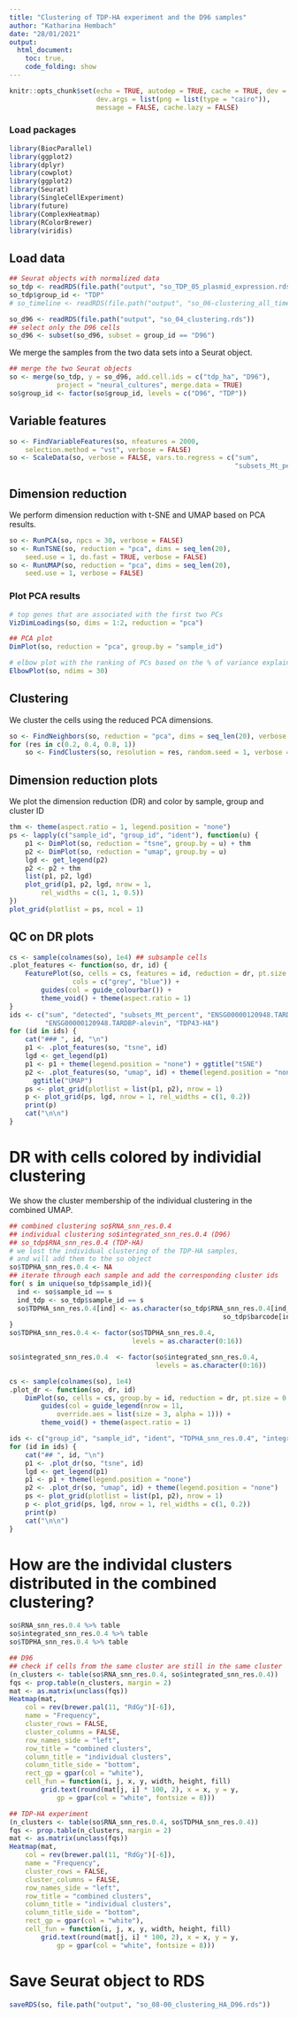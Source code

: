```yaml
---
title: "Clustering of TDP-HA experiment and the D96 samples"
author: "Katharina Hembach"
date: "28/01/2021"
output: 
  html_document:
    toc: true,
    code_folding: show
---
```

```r
knitr::opts_chunk$set(echo = TRUE, autodep = TRUE, cache = TRUE, dev = "png",
                      dev.args = list(png = list(type = "cairo")), 
                      message = FALSE, cache.lazy = FALSE)
```

### Load packages
```r
library(BiocParallel)
library(ggplot2)
library(dplyr)
library(cowplot)
library(ggplot2)
library(Seurat)
library(SingleCellExperiment)
library(future)
library(ComplexHeatmap)
library(RColorBrewer)
library(viridis)
```

## Load data

```r
## Seurat objects with normalized data
so_tdp <- readRDS(file.path("output", "so_TDP_05_plasmid_expression.rds"))
so_tdp$group_id <- "TDP"
# so_timeline <- readRDS(file.path("output", "so_06-clustering_all_timepoints.rds"))

so_d96 <- readRDS(file.path("output", "so_04_clustering.rds"))
## select only the D96 cells
so_d96 <- subset(so_d96, subset = group_id == "D96")
```
We merge the samples from the two data sets into a Seurat object.
```r
## merge the two Seurat objects
so <- merge(so_tdp, y = so_d96, add.cell.ids = c("tdp_ha", "D96"), 
            project = "neural_cultures", merge.data = TRUE)
so$group_id <- factor(so$group_id, levels = c("D96", "TDP"))
```


## Variable features
```r
so <- FindVariableFeatures(so, nfeatures = 2000, 
    selection.method = "vst", verbose = FALSE)
so <- ScaleData(so, verbose = FALSE, vars.to.regress = c("sum", 
                                                         "subsets_Mt_percent"))
```


## Dimension reduction 

We perform dimension reduction with t-SNE and UMAP based on PCA results.
```r
so <- RunPCA(so, npcs = 30, verbose = FALSE)
so <- RunTSNE(so, reduction = "pca", dims = seq_len(20),
    seed.use = 1, do.fast = TRUE, verbose = FALSE)
so <- RunUMAP(so, reduction = "pca", dims = seq_len(20),
    seed.use = 1, verbose = FALSE)
```

### Plot PCA results

```r
# top genes that are associated with the first two PCs
VizDimLoadings(so, dims = 1:2, reduction = "pca")
```

```r
## PCA plot 
DimPlot(so, reduction = "pca", group.by = "sample_id")
```

```r
# elbow plot with the ranking of PCs based on the % of variance explained
ElbowPlot(so, ndims = 30)
```


## Clustering

We cluster the cells using the reduced PCA dimensions.

```r
so <- FindNeighbors(so, reduction = "pca", dims = seq_len(20), verbose = FALSE)
for (res in c(0.2, 0.4, 0.8, 1))
    so <- FindClusters(so, resolution = res, random.seed = 1, verbose = FALSE)
```


## Dimension reduction plots 

We plot the dimension reduction (DR) and color by sample, group and cluster ID
```r
thm <- theme(aspect.ratio = 1, legend.position = "none")
ps <- lapply(c("sample_id", "group_id", "ident"), function(u) {
    p1 <- DimPlot(so, reduction = "tsne", group.by = u) + thm
    p2 <- DimPlot(so, reduction = "umap", group.by = u)
    lgd <- get_legend(p2)
    p2 <- p2 + thm
    list(p1, p2, lgd)
    plot_grid(p1, p2, lgd, nrow = 1,
        rel_widths = c(1, 1, 0.5))
})
plot_grid(plotlist = ps, ncol = 1)
```


## QC on DR plots {.tabset}

```r
cs <- sample(colnames(so), 1e4) ## subsample cells
.plot_features <- function(so, dr, id) {
    FeaturePlot(so, cells = cs, features = id, reduction = dr, pt.size = 0.4, 
                cols = c("grey", "blue")) +
        guides(col = guide_colourbar()) +
        theme_void() + theme(aspect.ratio = 1)
}
ids <- c("sum", "detected", "subsets_Mt_percent", "ENSG00000120948.TARDBP", 
         "ENSG00000120948.TARDBP-alevin", "TDP43-HA")
for (id in ids) {
    cat("### ", id, "\n")
    p1 <- .plot_features(so, "tsne", id)
    lgd <- get_legend(p1)
    p1 <- p1 + theme(legend.position = "none") + ggtitle("tSNE")
    p2 <- .plot_features(so, "umap", id) + theme(legend.position = "none") + 
      ggtitle("UMAP")
    ps <- plot_grid(plotlist = list(p1, p2), nrow = 1)
    p <- plot_grid(ps, lgd, nrow = 1, rel_widths = c(1, 0.2))
    print(p)
    cat("\n\n")
}
```

# DR with cells colored by individial clustering {.tabset}

We show the cluster membership of the individual clustering in the combined UMAP.
```r
## combined clustering so$RNA_snn_res.0.4
## individual clustering so$integrated_snn_res.0.4 (D96)
## so_tdp$RNA_snn_res.0.4 (TDP-HA)
# we lost the individual clustering of the TDP-HA samples, 
# and will add them to the so object
so$TDPHA_snn_res.0.4 <- NA
## iterate through each sample and add the corresponding cluster ids
for( s in unique(so_tdp$sample_id)){
  ind <- so$sample_id == s
  ind_tdp <- so_tdp$sample_id == s
  so$TDPHA_snn_res.0.4[ind] <- as.character(so_tdp$RNA_snn_res.0.4[ind_tdp][match(so$barcode[ind], 
                                                      so_tdp$barcode[ind_tdp])])
}
so$TDPHA_snn_res.0.4 <- factor(so$TDPHA_snn_res.0.4, 
                               levels = as.character(0:16))

so$integrated_snn_res.0.4  <- factor(so$integrated_snn_res.0.4, 
                                     levels = as.character(0:16))

cs <- sample(colnames(so), 1e4)
.plot_dr <- function(so, dr, id)
    DimPlot(so, cells = cs, group.by = id, reduction = dr, pt.size = 0.4) +
        guides(col = guide_legend(nrow = 11, 
            override.aes = list(size = 3, alpha = 1))) +
        theme_void() + theme(aspect.ratio = 1)

ids <- c("group_id", "sample_id", "ident", "TDPHA_snn_res.0.4", "integrated_snn_res.0.4")
for (id in ids) {
    cat("## ", id, "\n")
    p1 <- .plot_dr(so, "tsne", id)
    lgd <- get_legend(p1)
    p1 <- p1 + theme(legend.position = "none")
    p2 <- .plot_dr(so, "umap", id) + theme(legend.position = "none")
    ps <- plot_grid(plotlist = list(p1, p2), nrow = 1)
    p <- plot_grid(ps, lgd, nrow = 1, rel_widths = c(1, 0.2))
    print(p)
    cat("\n\n")
}
```

# How are the individal clusters distributed in the combined clustering?
```r
so$RNA_snn_res.0.4 %>% table
so$integrated_snn_res.0.4 %>% table
so$TDPHA_snn_res.0.4 %>% table

## D96
## check if cells from the same cluster are still in the same cluster
(n_clusters <- table(so$RNA_snn_res.0.4, so$integrated_snn_res.0.4))
fqs <- prop.table(n_clusters, margin = 2)
mat <- as.matrix(unclass(fqs))
Heatmap(mat,
    col = rev(brewer.pal(11, "RdGy")[-6]),
    name = "Frequency",
    cluster_rows = FALSE,
    cluster_columns = FALSE,
    row_names_side = "left",
    row_title = "combined clusters",
    column_title = "individual clusters",
    column_title_side = "bottom",
    rect_gp = gpar(col = "white"),
    cell_fun = function(i, j, x, y, width, height, fill)
        grid.text(round(mat[j, i] * 100, 2), x = x, y = y, 
            gp = gpar(col = "white", fontsize = 8)))

## TDP-HA experiment
(n_clusters <- table(so$RNA_snn_res.0.4, so$TDPHA_snn_res.0.4))
fqs <- prop.table(n_clusters, margin = 2)
mat <- as.matrix(unclass(fqs))
Heatmap(mat,
    col = rev(brewer.pal(11, "RdGy")[-6]),
    name = "Frequency",
    cluster_rows = FALSE,
    cluster_columns = FALSE,
    row_names_side = "left",
    row_title = "combined clusters",
    column_title = "individual clusters",
    column_title_side = "bottom",
    rect_gp = gpar(col = "white"),
    cell_fun = function(i, j, x, y, width, height, fill)
        grid.text(round(mat[j, i] * 100, 2), x = x, y = y, 
            gp = gpar(col = "white", fontsize = 8)))
```


# Save Seurat object to RDS

```r
saveRDS(so, file.path("output", "so_08-00_clustering_HA_D96.rds"))
```

